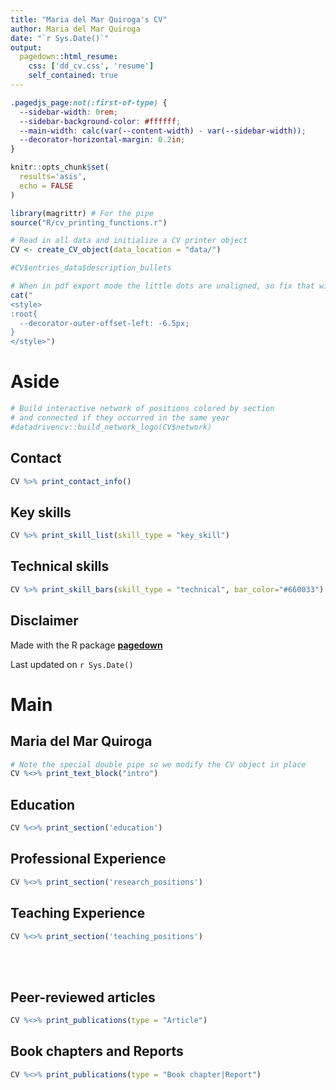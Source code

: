 ```yaml
---
title: "Maria del Mar Quiroga's CV"
author: Maria del Mar Quiroga
date: "`r Sys.Date()`"
output:
  pagedown::html_resume:
    css: ['dd_cv.css', 'resume']
    self_contained: true
---
```


```css
.pagedjs_page:not(:first-of-type) {
  --sidebar-width: 0rem;
  --sidebar-background-color: #ffffff;
  --main-width: calc(var(--content-width) - var(--sidebar-width));
  --decorator-horizontal-margin: 0.2in;
}
```

```r
knitr::opts_chunk$set(
  results='asis', 
  echo = FALSE
)

library(magrittr) # For the pipe
source("R/cv_printing_functions.r")

# Read in all data and initialize a CV printer object
CV <- create_CV_object(data_location = "data/")

#CV$entries_data$description_bullets
```

```r
# When in pdf export mode the little dots are unaligned, so fix that with some conditional CSS.
cat("
<style>
:root{
  --decorator-outer-offset-left: -6.5px;
}
</style>")
```

# Aside

```r
# Build interactive network of positions colored by section
# and connected if they occurred in the same year
#datadrivencv::build_network_logo(CV$network)
```

## Contact {#contact}

```r
CV %>% print_contact_info()
```

## Key skills {#skills}

```r
CV %>% print_skill_list(skill_type = "key_skill")
```


## Technical skills
```r
CV %>% print_skill_bars(skill_type = "technical", bar_color="#660033")
```

## Disclaimer {#disclaimer}

Made with the R package [**pagedown**](https://github.com/rstudio/pagedown)

Last updated on `r Sys.Date()`

# Main

## Maria del Mar Quiroga {#title}

```r
# Note the special double pipe so we modify the CV object in place
CV %<>% print_text_block("intro") 
```

## Education {data-icon="graduation-cap" data-concise="true"}

```r
CV %<>% print_section('education')
```

## Professional Experience {data-icon="laptop"}

```r
CV %<>% print_section('research_positions')
```

## Teaching Experience {data-icon="chalkboard-teacher"}

```r
CV %<>% print_section('teaching_positions')
```

<br> <br>

## Peer-reviewed articles {data-icon="newspaper"}

```r
CV %<>% print_publications(type = "Article")
```

## Book chapters and Reports {data-icon="book"}

```r
CV %<>% print_publications(type = "Book chapter|Report")
```